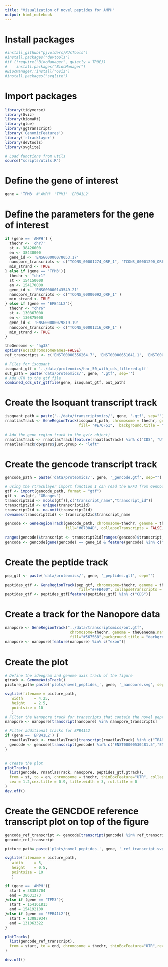 ```yaml
---
title: "Visualization of novel peptides for AMPH"
output: html_notebook
---
```

# Install packages
```r
#install_github("pjvolders/PJsTools")
#install.packages("devtools")
#if (!require("BiocManager", quietly = TRUE))
#    install.packages("BiocManager")
#BiocManager::install("Gviz")
#install.packages("svglite")
```

# Import packages
```r
library(tidyverse)
library(Gviz)
library(biomaRt)
library(glue)
library(ggtranscript)
library('GenomicFeatures')
library('rtracklayer')
library(devtools)
library(svglite)

# Load functions from utils
source("scripts/utils.R") 
```

# Define the gene of interest
```r
gene = 'TPM3' #'AMPH' 'TPM3' 'EPB41L2'
```



# Define the parameters for the gene of interest
```r
if (gene == 'AMPH') {
  thechr <- 'chr7'
  st <- 38426000
  en <- 38430000
  gene_id <- 'ENSG00000078053.17'
  nanopore_transcripts <- c("TCONS_00001274_ORF_1", "TCONS_00001290_ORF_1" )
  min_strand <- TRUE
} else if (gene == 'TPM3'){
  thechr <- "chr1"
  st <- 154150000
  en <- 154170000
  gene_id <- 'ENSG00000143549.21'
  nanopore_transcripts <- c("TCONS_00000092_ORF_1" )
  min_strand <- TRUE
} else if (gene == 'EPB41L2'){
  thechr <- "chr6"
  st <- 130867000
  en <- 130875000
  gene_id <- 'ENSG00000079819.19'
  nanopore_transcripts <- c("TCONS_00001216_ORF_1" )
  min_strand <- TRUE
}

theGeneome <- "hg38"
options(ucscChromosomeNames=FALSE)
ref_transcripts <- c('ENST00000356264.7', 'ENST00000651641.1', 'ENST00000337057.8')
```


```r
# Files for isoquant
isoquant_gtf = '../data/proteomics/hnr_50_with_cds_filtered.gtf'
out_path = paste('data/proteomics/', gene, '.gtf', sep='')
# Add UTR to the gtf file
combined_cds_utr_gtffile(gene, isoquant_gtf, out_path)
```

# Create the Isoquant transcript track
```r
isoquant_path = paste('../data/transcriptomics/', gene, '.gtf', sep="")
rnaatlasTrack <- GeneRegionTrack(isoquant_path, chromosome = thechr, genome = theGeneome, name = "PacBio", col="NA", 
                                 fill= "#E76F51",  background.title = "darkgrey", col="NA", transcriptAnnotation="transcript")

# Add the gene region track to the gviz object)
rnaatlasTrack <- rnaatlasTrack[feature(rnaatlasTrack) %in% c("CDS", "UTR")]
rnaatlasTrack@dp@pars$just.group <- "left"

```

# Create the gencode transcript track
```r
gencode_path = paste('data/proteomics/', gene, '_gencode.gtf', sep="")

# using the rtracklayer import function I can read the GFF3 from GenCode and create conversion table between gene id and gene symbol
gtf <- import(gencode_path, format = "gtf")
gtf <- as(gtf, "GRanges")
transcript2id <- mcols(gtf)[,c("transcript_name","transcript_id")]
transcript2id <- unique(transcript2id)
transcript2id <- na.omit(transcript2id)
rownames(transcript2id) <- transcript2id$transcript_name

gencode <- GeneRegionTrack(gencode_path, chromosome=thechr, genome = theGeneome,name = 'GENCODE', col="NA", 
                           fill="#07004D", collapseTranscripts = FALSE,  background.title = "darkgrey", showId = TRUE, transcriptAnnotation = "transcript", geneSymbol = TRUE)

ranges(gencode)$transcript <- transcript2id[ranges(gencode)$transcript, "transcript_id"]
gencode <- gencode[gene(gencode) == gene_id & feature(gencode) %in% c("CDS", "UTR")]
```

# Create the peptide track
```r
pep_gtf <- paste('data/proteomics/', gene, '_peptides.gtf', sep="")
  
peptides_gtf <- GeneRegionTrack(pep_gtf, chromosome=thechr, genome = theGeneome, name = 'Peptides', 
                                 fill="#FFB400", collapseTranscripts = FALSE,  background.title = "darkgrey", col="NA", transcriptAnnotation="transcript")
peptides_gtf <- peptides_gtf[feature(peptides_gtf) %in% c("CDS")]
```

# Create a track for the Nanopore data
```r
nanopore <- GeneRegionTrack("../data/transcriptomics/ont.gtf", 
                             chromosome=thechr, genome = theGeneome,name = 'Nanopore', start=st, end=en,
                             fill="#567568",background.title = "darkgrey", col="NA", transcriptAnnotation="transcript")
nanopore <- nanopore[feature(nanopore) %in% c("exon")]
```

# Create the plot
```r

# Define the ideogram and genome axis track of the figure
gtrack <- GenomeAxisTrack()
picture_path= paste('plots/novel_peptides_', gene, '_nanopore.svg', sep='')

svglite(filename = picture_path,
   width     = 4.25,
   height    = 2.5,
   pointsize = 10
   )
# Filter the Nanopore track for transcripts that contain the novel peptides
nanopore <- nanopore[transcript(nanopore) %in% nanopore_transcripts]

# Filter additional tracks for EPB41L2
if (gene == 'EPB41L2') {
  rnaatlasTrack <- rnaatlasTrack[transcript(rnaatlasTrack) %in% c("TRANSCRIPT22463.CHR6.NNIC","TRANSCRIPT22489.CHR6.NIC","TRANSCRIPT22511.CHR6.NIC")]
  gencode <- gencode[transcript(gencode) %in% c("ENST00000530481.5","ENST00000337057.8","ENST00000628542.2","ENST00000530757.5","ENST00000368128.6","ENST00000527411.5", "ENST00000524581.5","ENST00000527659.5","ENST00000529208.5","ENST00000527017.6","ENST00000527423.5","ENST00000456097.6", "ENST00000525198.1")]
}


# Create the plot
plotTracks(
  list(gencode, rnaatlasTrack, nanopore, peptides_gtf,gtrack),
  from = st, to = en, chromosome = thechr, thinBoxFeature="UTR", collapse= TRUE, reverseStrand = min_strand,
  cex = 1.2,cex.title = 0.9, title.width = 3, rot.title = 0
)
dev.off()
```
# Create the GENCDOE reference transcript plot on top of the figure
```r
gencode_ref_transcript <- gencode[transcript(gencode) %in% ref_transcripts]
gencode_ref_transcript

picture_path= paste('plots/novel_peptides_', gene, '_ref_transcript.svg', sep='')

svglite(filename = picture_path,
   width     = 5,
   height    = 0.5,
   pointsize = 10
   )

if (gene == 'AMPH'){
  start = 38383704
  end = 38631373
}else if (gene == 'TPM3'){
  start = 154161813
  end = 154192100
}else if (gene == 'EPB41L2'){
  start = 130839347
  end = 131063322
}

plotTracks(
  list(gencode_ref_transcript),
  from = start, to = end, chromosome = thechr, thinBoxFeature="UTR",reverseStrand = TRUE
)

dev.off()
```


